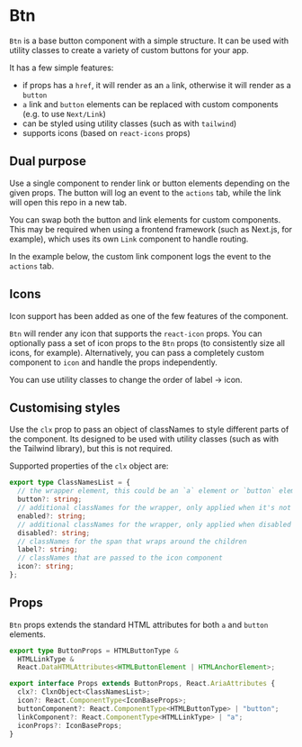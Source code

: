 
<Meta title="Btn" component={Btn} />

# Btn

`Btn` is a base button component with a simple structure. It can be used with utility classes to create a variety of custom buttons for your app.

It has a few simple features:

- if props has a `href`, it will render as an `a` link, otherwise it will render as a `button`
- `a` link and `button` elements can be replaced with custom components (e.g. to use `Next/Link`)
- can be styled using utility classes (such as with `tailwind`)
- supports icons (based on `react-icons` props)

<Canvas>
  <Story story={stories.ExampleButton} />
</Canvas>

## Dual purpose

Use a single component to render link or button elements depending on the given props. The button will log an event to the `actions` tab, while the link will open this repo in a new tab.

<Canvas>
  <Story story={stories.DualPurpose} />
</Canvas>

You can swap both the button and link elements for custom components. This may be required when using a frontend framework (such as Next.js, for example), which uses its own `Link` component to handle routing.

In the example below, the custom link component logs the event to the `actions` tab.

<Canvas>
  <Story story={stories.LinkComponent} />
</Canvas>

## Icons

Icon support has been added as one of the few features of the component.

`Btn` will render any icon that supports the `react-icon` props. You can optionally pass a set of icon props to the `Btn` props (to consistently size all icons, for example). Alternatively, you can pass a completely custom component to `icon` and handle the props independently.

You can use utility classes to change the order of label -> icon.

<Canvas>
  <Story story={stories.Icon} />
</Canvas>

## Customising styles

Use the `clx` prop to pass an object of classNames to style different parts of the component. Its designed to be used with utility classes (such as with the Tailwind library), but this is not required.

<Canvas>
  <Story story={stories.ClassNames} />
</Canvas>

Supported properties of the `clx` object are:

```ts
export type ClassNamesList = {
  // the wrapper element, this could be an `a` element or `button` element
  button?: string;
  // additional classNames for the wrapper, only applied when it's not disabled
  enabled?: string;
  // additional classNames for the wrapper, only applied when disabled
  disabled?: string;
  // classNames for the span that wraps around the children
  label?: string;
  // classNames that are passed to the icon component
  icon?: string;
};
```

## Props

`Btn` props extends the standard HTML attributes for both `a` and `button` elements.

```ts
export type ButtonProps = HTMLButtonType &
  HTMLLinkType &
  React.DataHTMLAttributes<HTMLButtonElement | HTMLAnchorElement>;

export interface Props extends ButtonProps, React.AriaAttributes {
  clx?: ClxnObject<ClassNamesList>;
  icon?: React.ComponentType<IconBaseProps>;
  buttonComponent?: React.ComponentType<HTMLButtonType> | "button";
  linkComponent?: React.ComponentType<HTMLLinkType> | "a";
  iconProps?: IconBaseProps;
}
```
